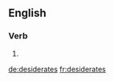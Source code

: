 
==English==

===Verb===
{{head|en|verb form}}

# {{en-third-person singular of|desiderate}}

[[de:desiderates]]
[[fr:desiderates]]